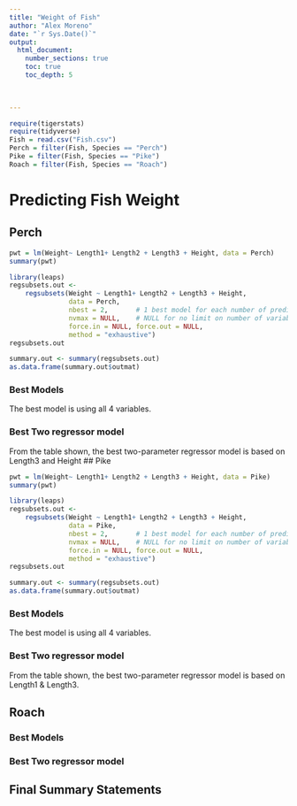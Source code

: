 ```yaml
---
title: "Weight of Fish"
author: "Alex Moreno"
date: "`r Sys.Date()`"  
output: 
  html_document:
    number_sections: true
    toc: true
    toc_depth: 5

 
    
---
```



```r
require(tigerstats)
require(tidyverse)
Fish = read.csv("Fish.csv")
Perch = filter(Fish, Species == "Perch")
Pike = filter(Fish, Species == "Pike")
Roach = filter(Fish, Species == "Roach")
```

# Predicting Fish Weight


## Perch

```r
pwt = lm(Weight~ Length1+ Length2 + Length3 + Height, data = Perch)
summary(pwt)
```
```r
library(leaps)
regsubsets.out <-
    regsubsets(Weight ~ Length1+ Length2 + Length3 + Height,
               data = Perch,
               nbest = 2,       # 1 best model for each number of predictors
               nvmax = NULL,    # NULL for no limit on number of variables
               force.in = NULL, force.out = NULL,
               method = "exhaustive")
regsubsets.out
```
```r
summary.out <- summary(regsubsets.out)
as.data.frame(summary.out$outmat)
```




### Best Models

The best model is using all 4 variables. 

### Best Two regressor model

From the table shown, the best two-parameter regressor model is based on Length3 and Height
## Pike

```r
pwt = lm(Weight~ Length1+ Length2 + Length3 + Height, data = Pike)
summary(pwt)
```
```r
library(leaps)
regsubsets.out <-
    regsubsets(Weight ~ Length1+ Length2 + Length3 + Height,
               data = Pike,
               nbest = 2,       # 1 best model for each number of predictors
               nvmax = NULL,    # NULL for no limit on number of variables
               force.in = NULL, force.out = NULL,
               method = "exhaustive")
regsubsets.out
```
```r
summary.out <- summary(regsubsets.out)
as.data.frame(summary.out$outmat)
```


### Best Models

The best model is using all 4 variables.


### Best Two regressor model

From the table shown, the best two-parameter regressor model is based on Length1 & Length3. 


## Roach

### Best Models

### Best Two regressor model

## Final Summary Statements